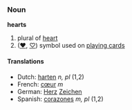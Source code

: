 ===Noun===
'''hearts'''

#plural of [[heart]]
#([[♥]], [[♡]]) symbol used on [[playing cards]]

====Translations====
*Dutch: [[harten]] ''n, pl'' (1,2)
*French: [[cœur]] ''m''
*German: [[Herz]] [[Zeichen]]
*Spanish: [[corazones]] ''m, pl'' (1,2)